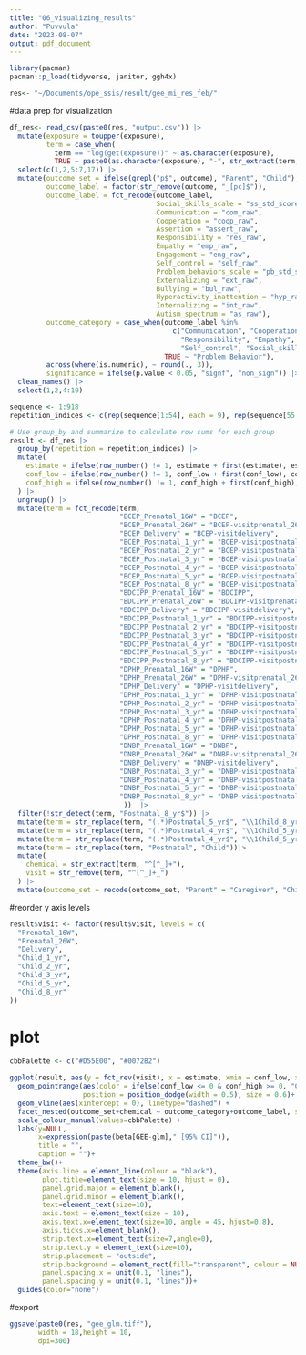```yaml
---
title: "06_visualizing_results"
author: "Puvvula"
date: "2023-08-07"
output: pdf_document
---
```


```r
library(pacman)
pacman::p_load(tidyverse, janitor, ggh4x)

res<- "~/Documents/ope_ssis/result/gee_mi_res_feb/"
```

#data prep for visualization
```r
df_res<- read_csv(paste0(res, "output.csv")) |>
  mutate(exposure = toupper(exposure),
         term = case_when(
           term == "log(get(exposure))" ~ as.character(exposure),
           TRUE ~ paste0(as.character(exposure), "-", str_extract(term, "(?<=:)[^:]+$")))) |>
  select(c(1,2,5:7,17)) |>
  mutate(outcome_set = ifelse(grepl("p$", outcome), "Parent", "Child"),
         outcome_label = factor(str_remove(outcome, "_[pc]$")),
         outcome_label = fct_recode(outcome_label,
                                    Social_skills_scale = "ss_std_score",
                                    Communication = "com_raw",
                                    Cooperation = "coop_raw",
                                    Assertion = "assert_raw",
                                    Responsibility = "res_raw",
                                    Empathy = "emp_raw",
                                    Engagement = "eng_raw",
                                    Self_control = "self_raw",
                                    Problem_behaviors_scale = "pb_std_score",
                                    Externalizing = "ext_raw",
                                    Bullying = "bul_raw",
                                    Hyperactivity_inattention = "hyp_raw",
                                    Internalizing = "int_raw",
                                    Autism_spectrum = "as_raw"),
         outcome_category = case_when(outcome_label %in% 
                                        c("Communication", "Cooperation", "Assertion", 
                                          "Responsibility", "Empathy", "Engagement", 
                                          "Self_control", "Social_skills_scale") ~ "Social Skills",
                                      TRUE ~ "Problem Behavior"),
         across(where(is.numeric), ~ round(., 3)),
         significance = ifelse(p.value < 0.05, "signf", "non_sign")) |>
  clean_names() |>
  select(1,2,4:10)
```

```r
sequence <- 1:918
repetition_indices <- c(rep(sequence[1:54], each = 9), rep(sequence[55:81], each = 7), rep(sequence[82:108], each = 9))

# Use group_by and summarize to calculate row sums for each group
result <- df_res |>
  group_by(repetition = repetition_indices) |>
  mutate(
    estimate = ifelse(row_number() != 1, estimate + first(estimate), estimate),
    conf_low = ifelse(row_number() != 1, conf_low + first(conf_low), conf_low),
    conf_high = ifelse(row_number() != 1, conf_high + first(conf_high), conf_high)
  ) |>
  ungroup() |>
  mutate(term = fct_recode(term,
                           "BCEP_Prenatal_16W" = "BCEP",
                           "BCEP_Prenatal_26W" = "BCEP-visitprenatal_26W",
                           "BCEP_Delivery" = "BCEP-visitdelivery",
                           "BCEP_Postnatal_1_yr" = "BCEP-visitpostnatal_1_yr",
                           "BCEP_Postnatal_2_yr" = "BCEP-visitpostnatal_2_yr",
                           "BCEP_Postnatal_3_yr" = "BCEP-visitpostnatal_3_yr",
                           "BCEP_Postnatal_4_yr" = "BCEP-visitpostnatal_4_yr",
                           "BCEP_Postnatal_5_yr" = "BCEP-visitpostnatal_5_yr",
                           "BCEP_Postnatal_8_yr" = "BCEP-visitpostnatal_8_yr",
                           "BDCIPP_Prenatal_16W" = "BDCIPP",
                           "BDCIPP_Prenatal_26W" = "BDCIPP-visitprenatal_26W",
                           "BDCIPP_Delivery" = "BDCIPP-visitdelivery",
                           "BDCIPP_Postnatal_1_yr" = "BDCIPP-visitpostnatal_1_yr",
                           "BDCIPP_Postnatal_2_yr" = "BDCIPP-visitpostnatal_2_yr",
                           "BDCIPP_Postnatal_3_yr" = "BDCIPP-visitpostnatal_3_yr",
                           "BDCIPP_Postnatal_4_yr" = "BDCIPP-visitpostnatal_4_yr",
                           "BDCIPP_Postnatal_5_yr" = "BDCIPP-visitpostnatal_5_yr",
                           "BDCIPP_Postnatal_8_yr" = "BDCIPP-visitpostnatal_8_yr",
                           "DPHP_Prenatal_16W" = "DPHP",
                           "DPHP_Prenatal_26W" = "DPHP-visitprenatal_26W",
                           "DPHP_Delivery" = "DPHP-visitdelivery",
                           "DPHP_Postnatal_1_yr" = "DPHP-visitpostnatal_1_yr",
                           "DPHP_Postnatal_2_yr" = "DPHP-visitpostnatal_2_yr",
                           "DPHP_Postnatal_3_yr" = "DPHP-visitpostnatal_3_yr",
                           "DPHP_Postnatal_4_yr" = "DPHP-visitpostnatal_4_yr",
                           "DPHP_Postnatal_5_yr" = "DPHP-visitpostnatal_5_yr",
                           "DPHP_Postnatal_8_yr" = "DPHP-visitpostnatal_8_yr",
                           "DNBP_Prenatal_16W" = "DNBP",
                           "DNBP_Prenatal_26W" = "DNBP-visitprenatal_26W",
                           "DNBP_Delivery" = "DNBP-visitdelivery",
                           "DNBP_Postnatal_3_yr" = "DNBP-visitpostnatal_3_yr",
                           "DNBP_Postnatal_4_yr" = "DNBP-visitpostnatal_4_yr",
                           "DNBP_Postnatal_5_yr" = "DNBP-visitpostnatal_5_yr",
                           "DNBP_Postnatal_8_yr" = "DNBP-visitpostnatal_8_yr"
                            ))  |>
  filter(!str_detect(term, "Postnatal_8_yr$")) |>
  mutate(term = str_replace(term, "(.*)Postnatal_5_yr$", "\\1Child_8_yr"))|>
  mutate(term = str_replace(term, "(.*)Postnatal_4_yr$", "\\1Child_5_yr")) |>
  mutate(term = str_replace(term, "(.*)Postnatal_4_yr$", "\\1Child_5_yr")) |>
  mutate(term = str_replace(term, "Postnatal", "Child"))|>
  mutate(
    chemical = str_extract(term, "^[^_]+"),
    visit = str_remove(term, "^[^_]+_")
  ) |>
  mutate(outcome_set = recode(outcome_set, "Parent" = "Caregiver", "Child" = "Adolescent"))
```

#reorder y axis levels
```r
result$visit <- factor(result$visit, levels = c(
  "Prenatal_16W",
  "Prenatal_26W",
  "Delivery",
  "Child_1_yr",
  "Child_2_yr",
  "Child_3_yr",
  "Child_5_yr",
  "Child_8_yr"
))
```

# plot
```r
cbbPalette <- c("#D55E00", "#0072B2")

ggplot(result, aes(y = fct_rev(visit), x = estimate, xmin = conf_low, xmax = conf_high)) + 
  geom_pointrange(aes(color = ifelse(conf_low <= 0 & conf_high >= 0, "Contains 0", "Doesn't contain 0")), 
                  position = position_dodge(width = 0.5), size = 0.6)+
  geom_vline(aes(xintercept = 0), linetype="dashed") + 
  facet_nested(outcome_set+chemical ~ outcome_category+outcome_label, scales="free")+
  scale_colour_manual(values=cbbPalette) +
  labs(y=NULL,
       x=expression(paste(beta[GEE-glm]," [95% CI]")),
       title = "",
       caption = "")+
  theme_bw()+
  theme(axis.line = element_line(colour = "black"),
        plot.title=element_text(size = 10, hjust = 0),
        panel.grid.major = element_blank(),
        panel.grid.minor = element_blank(),
        text=element_text(size=10),
        axis.text = element_text(size = 10),
        axis.text.x=element_text(size=10, angle = 45, hjust=0.8),
        axis.ticks.x=element_blank(),
        strip.text.x=element_text(size=7,angle=0),
        strip.text.y = element_text(size=10),
        strip.placement = "outside",
        strip.background = element_rect(fill="transparent", colour = NULL),
        panel.spacing.x = unit(0.1, "lines"),
        panel.spacing.y = unit(0.1, "lines"))+
  guides(color="none")
```

#export
```r
ggsave(paste0(res, "gee_glm.tiff"), 
       width = 18,height = 10,
       dpi=300)
```


